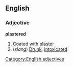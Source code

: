 ==English==
===Adjective===
'''plastered'''
#Coated with [[plaster]]
#(''slang'') [[Drunk]], [[intoxicated]]
[[Category:English adjectives]]